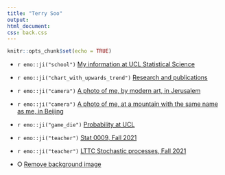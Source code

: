 ```yaml
---
title: "Terry Soo"
output: 
html_document: 
css: back.css
---
```




```r
knitr::opts_chunk$set(echo = TRUE)
```

* `r emo::ji("school")` [My information at UCL Statistical Science](https://www.ucl.ac.uk/statistics/dr-terry-soo)



*  `r emo::ji("chart_with_upwards_trend")` [Research and publications](https://tsoo-math.github.io/m3/research.html)



* `r emo::ji("camera")` [A photo of me, by modern art, in Jerusalem](https://tsoo-math.github.io/m3/tsrain.jpg)


* `r emo::ji("camera")` [A photo of me, at a mountain with the same name as me, in Beijing](https://tsoo-math.github.io/m3/terrysoo.htm)



* `r emo::ji("game_die")` [Probability at UCL](https://sites.google.com/view/probability-at-ucl/home?authuser=0)



* `r emo::ji("teacher")` [Stat 0009, Fall 2021](https://nbviewer.org/url/tsoo-math.github.io/ucl2/skeleton2021.ipynb)


* `r emo::ji("teacher")` [LTTC Stochastic processes, Fall 2021](https://tsoo-math.github.io/lttc/skeleton.html)


* &#x2B58; [Remove background image](https://tsoo-math.github.io/index-noback.html)


